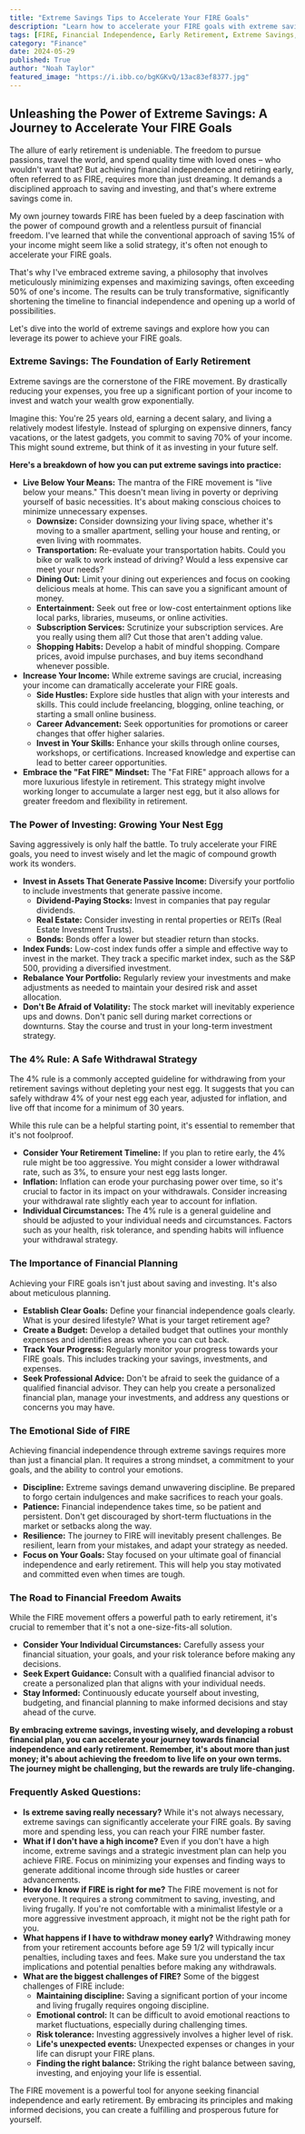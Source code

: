 ```yaml
---
title: "Extreme Savings Tips to Accelerate Your FIRE Goals"
description: "Learn how to accelerate your FIRE goals with extreme savings techniques. This blog explores strategies like minimizing expenses, increasing income, and maximizing investments, all with the goal of achieving financial independence sooner."
tags: [FIRE, Financial Independence, Early Retirement, Extreme Savings, Budgeting, Investing, Personal Finance, Financial Freedom, Retirement Planning, Side Hustle]
category: "Finance"
date: 2024-05-29
published: True
author: "Noah Taylor"
featured_image: "https://i.ibb.co/bgKGKvQ/13ac83ef8377.jpg"
---
```


## Unleashing the Power of Extreme Savings: A Journey to Accelerate Your FIRE Goals

The allure of early retirement is undeniable.  The freedom to pursue passions, travel the world, and spend quality time with loved ones – who wouldn't want that? But achieving financial independence and retiring early, often referred to as FIRE, requires more than just dreaming. It demands a disciplined approach to saving and investing, and that's where extreme savings come in. 

My own journey towards FIRE has been fueled by a deep fascination with the power of compound growth and a relentless pursuit of financial freedom. I've learned that while the conventional approach of saving 15% of your income might seem like a solid strategy, it's often not enough to accelerate your FIRE goals. 

That's why I've embraced extreme saving, a philosophy that involves meticulously minimizing expenses and maximizing savings, often exceeding 50% of one's income.  The results can be truly transformative, significantly shortening the timeline to financial independence and opening up a world of possibilities. 

Let's dive into the world of extreme savings and explore how you can leverage its power to achieve your FIRE goals. 

### Extreme Savings: The Foundation of Early Retirement

Extreme savings are the cornerstone of the FIRE movement. By drastically reducing your expenses, you free up a significant portion of your income to invest and watch your wealth grow exponentially.  

Imagine this:  You're 25 years old, earning a decent salary, and living a relatively modest lifestyle.  Instead of splurging on expensive dinners, fancy vacations, or the latest gadgets, you commit to saving 70% of your income. This might sound extreme, but think of it as investing in your future self. 

**Here's a breakdown of how you can put extreme savings into practice:**

* **Live Below Your Means:** The mantra of the FIRE movement is "live below your means." This doesn't mean living in poverty or depriving yourself of basic necessities. It's about making conscious choices to minimize unnecessary expenses. 
    * **Downsize:**  Consider downsizing your living space, whether it's moving to a smaller apartment, selling your house and renting, or even living with roommates. 
    * **Transportation:** Re-evaluate your transportation habits. Could you bike or walk to work instead of driving?  Would a less expensive car meet your needs? 
    * **Dining Out:**  Limit your dining out experiences and focus on cooking delicious meals at home.  This can save you a significant amount of money. 
    * **Entertainment:**  Seek out free or low-cost entertainment options like local parks, libraries, museums, or online activities. 
    * **Subscription Services:**  Scrutinize your subscription services. Are you really using them all? Cut those that aren't adding value.
    * **Shopping Habits:** Develop a habit of mindful shopping. Compare prices, avoid impulse purchases, and buy items secondhand whenever possible. 
* **Increase Your Income:**  While extreme savings are crucial, increasing your income can dramatically accelerate your FIRE goals.  
    * **Side Hustles:** Explore side hustles that align with your interests and skills. This could include freelancing, blogging, online teaching, or starting a small online business. 
    * **Career Advancement:**  Seek opportunities for promotions or career changes that offer higher salaries.  
    * **Invest in Your Skills:** Enhance your skills through online courses, workshops, or certifications.  Increased knowledge and expertise can lead to better career opportunities. 
* **Embrace the "Fat FIRE" Mindset:**  The "Fat FIRE" approach allows for a more luxurious lifestyle in retirement.  This strategy might involve working longer to accumulate a larger nest egg, but it also allows for greater freedom and flexibility in retirement. 

### The Power of Investing: Growing Your Nest Egg

Saving aggressively is only half the battle. To truly accelerate your FIRE goals, you need to invest wisely and let the magic of compound growth work its wonders. 

* **Invest in Assets That Generate Passive Income:**  Diversify your portfolio to include investments that generate passive income. 
    * **Dividend-Paying Stocks:**  Invest in companies that pay regular dividends.
    * **Real Estate:**  Consider investing in rental properties or REITs (Real Estate Investment Trusts).
    * **Bonds:**  Bonds offer a lower but steadier return than stocks.
* **Index Funds:**  Low-cost index funds offer a simple and effective way to invest in the market.  They track a specific market index, such as the S&P 500, providing a diversified investment.  
* **Rebalance Your Portfolio:** Regularly review your investments and make adjustments as needed to maintain your desired risk and asset allocation.  
* **Don't Be Afraid of Volatility:**  The stock market will inevitably experience ups and downs.  Don't panic sell during market corrections or downturns. Stay the course and trust in your long-term investment strategy. 

### The 4% Rule:  A Safe Withdrawal Strategy

The 4% rule is a commonly accepted guideline for withdrawing from your retirement savings without depleting your nest egg.  It suggests that you can safely withdraw 4% of your nest egg each year, adjusted for inflation, and live off that income for a minimum of 30 years.  

While this rule can be a helpful starting point, it's essential to remember that it's not foolproof. 

* **Consider Your Retirement Timeline:** If you plan to retire early, the 4% rule might be too aggressive.  You might consider a lower withdrawal rate, such as 3%, to ensure your nest egg lasts longer.
* **Inflation:**  Inflation can erode your purchasing power over time, so it's crucial to factor in its impact on your withdrawals.  Consider increasing your withdrawal rate slightly each year to account for inflation. 
* **Individual Circumstances:**  The 4% rule is a general guideline and should be adjusted to your individual needs and circumstances. Factors such as your health, risk tolerance, and spending habits will influence your withdrawal strategy.

### The Importance of Financial Planning

Achieving your FIRE goals isn't just about saving and investing. It's also about meticulous planning.  

* **Establish Clear Goals:** Define your financial independence goals clearly.  What is your desired lifestyle? What is your target retirement age?  
* **Create a Budget:**  Develop a detailed budget that outlines your monthly expenses and identifies areas where you can cut back.  
* **Track Your Progress:**  Regularly monitor your progress towards your FIRE goals. This includes tracking your savings, investments, and expenses.  
* **Seek Professional Advice:**  Don't be afraid to seek the guidance of a qualified financial advisor. They can help you create a personalized financial plan,  manage your investments, and address any questions or concerns you may have.

### The Emotional Side of FIRE

Achieving financial independence through extreme savings requires more than just a financial plan. It requires a strong mindset, a commitment to your goals, and the ability to control your emotions.  

* **Discipline:**  Extreme savings demand unwavering discipline.  Be prepared to forgo certain indulgences and make sacrifices to reach your goals. 
* **Patience:**  Financial independence takes time, so be patient and persistent.  Don't get discouraged by short-term fluctuations in the market or setbacks along the way.
* **Resilience:**  The journey to FIRE will inevitably present challenges.  Be resilient, learn from your mistakes, and adapt your strategy as needed.
* **Focus on Your Goals:**  Stay focused on your ultimate goal of financial independence and early retirement. This will help you stay motivated and committed even when times are tough.  

### The Road to Financial Freedom Awaits

While the FIRE movement offers a powerful path to early retirement, it's crucial to remember that it's not a one-size-fits-all solution.  

* **Consider Your Individual Circumstances:**  Carefully assess your financial situation, your goals, and your risk tolerance before making any decisions. 
* **Seek Expert Guidance:**  Consult with a qualified financial advisor to create a personalized plan that aligns with your individual needs. 
* **Stay Informed:**  Continuously educate yourself about investing, budgeting, and financial planning to make informed decisions and stay ahead of the curve.

**By embracing extreme savings, investing wisely, and developing a robust financial plan, you can accelerate your journey towards financial independence and early retirement. Remember, it's about more than just money; it's about achieving the freedom to live life on your own terms.  The journey might be challenging, but the rewards are truly life-changing.**

### Frequently Asked Questions:

* **Is extreme saving really necessary?**  While it's not always necessary, extreme savings can significantly accelerate your FIRE goals. By saving more and spending less, you can reach your FIRE number faster. 
* **What if I don't have a high income?** Even if you don't have a high income, extreme savings and a strategic investment plan can help you achieve FIRE.  Focus on minimizing your expenses and finding ways to generate additional income through side hustles or career advancements. 
* **How do I know if FIRE is right for me?**  The FIRE movement is not for everyone. It requires a strong commitment to saving, investing, and living frugally.  If you're not comfortable with a minimalist lifestyle or a more aggressive investment approach, it might not be the right path for you. 
* **What happens if I have to withdraw money early?**  Withdrawing money from your retirement accounts before age 59 1/2 will typically incur penalties, including taxes and fees.  Make sure you understand the tax implications and potential penalties before making any withdrawals.
* **What are the biggest challenges of FIRE?** Some of the biggest challenges of FIRE include:
    * **Maintaining discipline:**  Saving a significant portion of your income and living frugally requires ongoing discipline.
    * **Emotional control:**  It can be difficult to avoid emotional reactions to market fluctuations, especially during challenging times.
    * **Risk tolerance:**  Investing aggressively involves a higher level of risk.  
    * **Life's unexpected events:**  Unexpected expenses or changes in your life can disrupt your FIRE plans.
    * **Finding the right balance:** Striking the right balance between saving, investing, and enjoying your life is essential.

The FIRE movement is a powerful tool for anyone seeking financial independence and early retirement. By embracing its principles and making informed decisions, you can create a fulfilling and prosperous future for yourself. 
